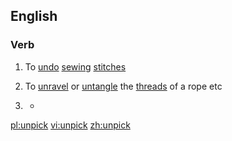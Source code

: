 ==English==

===Verb===
{{en-verb}}

# {{sewing}} To [[undo]] [[sewing]] [[stitch]]es
# To [[unravel]] or [[untangle]] the [[thread]]s of a rope etc
# {{figuratively}} {{rfdef|lang=en}}
#* {{quote-news
|year=2011
|date=January 25
|author=Paul Fletcher
|title=Arsenal   3 - 0   Ipswich (agg 3 - 1)
|work=BBC
|url=http://news.bbc.co.uk/sport2/hi/football/league_cup/9371217.stm
|page=
|passage=The home team eventually started to '''unpick''' the Town defence and Fabregas forced a saved from visiting goalkeeper Marton Fulop after collecting a pass from Bendtner, who played on the right side of the front line.}}

[[pl:unpick]]
[[vi:unpick]]
[[zh:unpick]]